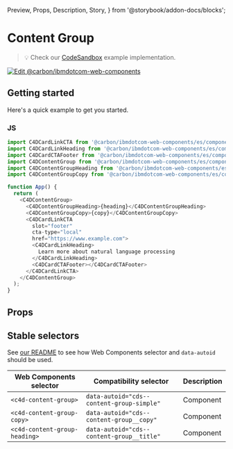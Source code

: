   Preview,
  Props,
  Description,
  Story,
} from '@storybook/addon-docs/blocks';

# Content Group

> 💡 Check our
> [CodeSandbox](https://stackblitz.com/github/carbon-design-system/carbon-for-ibm-dotcom/tree/main/packages/web-components/examples/codesandbox/components-react/content-group)
> example implementation.

[![Edit @carbon/ibmdotcom-web-components](https://developer.stackblitz.com/img/open_in_stackblitz.svg)](https://stackblitz.com/github/carbon-design-system/carbon-for-ibm-dotcom/tree/main/packages/web-components/examples/codesandbox/components-react/content-group)

## Getting started

Here's a quick example to get you started.

### JS

```javascript
import C4DCardLinkCTA from '@carbon/ibmdotcom-web-components/es/components-react/cta/card-link-cta';
import C4DCardLinkHeading from '@carbon/ibmdotcom-web-components/es/components-react/card-link/card-link-heading';
import C4DCardCTAFooter from '@carbon/ibmdotcom-web-components/es/components-react/cta/card-footer';
import C4DContentGroup from '@carbon/ibmdotcom-web-components/es/components-react/content-group/content-group';
import C4DContentGroupHeading from '@carbon/ibmdotcom-web-components/es/components-react/content-group/content-group-heading';
import C4DContentGroupCopy from '@carbon/ibmdotcom-web-components/es/components-react/content-group/content-group-copy';

function App() {
  return (
    <C4DContentGroup>
      <C4DContentGroupHeading>{heading}</C4DContentGroupHeading>
      <C4DContentGroupCopy>{copy}</C4DContentGroupCopy>
      <C4DCardLinkCTA
        slot="footer"
        cta-type="local"
        href="https://www.example.com">
        <C4DCardLinkHeading>
          Learn more about natural language processing
        </C4DCardLinkHeading>
        <C4DCardCTAFooter></C4DCardCTAFooter>
      </C4DCardLinkCTA>
    </C4DContentGroup>
  );
}
```

## Props

<Props of={PropTypesRef} />

## Stable selectors

See
[our README](https://github.com/carbon-design-system/carbon-for-ibm-dotcom/tree/main/packages/web-components#stable-selectors-for-analytics-and-integratione2e-testing-in-web-components)
to see how Web Components selector and `data-autoid` should be used.

| Web Components selector       | Compatibility selector                    | Description |
| ----------------------------- | ----------------------------------------- | ----------- |
| `<c4d-content-group>`         | `data-autoid="cds--content-group-simple"` | Component   |
| `<c4d-content-group-copy>`    | `data-autoid="cds--content-group__copy"`  | Component   |
| `<c4d-content-group-heading>` | `data-autoid="cds--content-group__title"` | Component   |

<Description markdown={contributing} />
